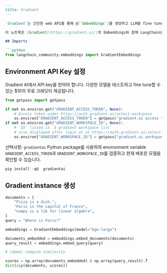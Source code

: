 ```markdown
---
title: Gradient
---

`Gradient`는 간단한 web API를 통해 @[`Embeddings`]를 생성하고 LLM을 fine tune하며 completion을 얻을 수 있게 해줍니다.

이 노트북은 [Gradient](https://gradient.ai/)의 Embeddings와 함께 LangChain을 사용하는 방법을 다룹니다.

## Imports

```python
from langchain_community.embeddings import GradientEmbeddings
```

## Environment API Key 설정

Gradient AI에서 API key를 받아야 합니다. 다양한 모델을 테스트하고 fine tune할 수 있는 $10의 무료 크레딧이 제공됩니다.

```python
from getpass import getpass

if not os.environ.get("GRADIENT_ACCESS_TOKEN", None):
    # Access token under https://auth.gradient.ai/select-workspace
    os.environ["GRADIENT_ACCESS_TOKEN"] = getpass("gradient.ai access token:")
if not os.environ.get("GRADIENT_WORKSPACE_ID", None):
    # `ID` listed in `$ gradient workspace list`
    # also displayed after login at at https://auth.gradient.ai/select-workspace
    os.environ["GRADIENT_WORKSPACE_ID"] = getpass("gradient.ai workspace id:")
```

선택사항: `gradientai` Python package를 사용하여 environment variable `GRADIENT_ACCESS_TOKEN`과 `GRADIENT_WORKSPACE_ID`를 검증하고 현재 배포된 모델을 확인할 수 있습니다.

```python
pip install -qU  gradientai
```

## Gradient instance 생성

```python
documents = [
    "Pizza is a dish.",
    "Paris is the capital of France",
    "numpy is a lib for linear algebra",
]
query = "Where is Paris?"
```

```python
embeddings = GradientEmbeddings(model="bge-large")

documents_embedded = embeddings.embed_documents(documents)
query_result = embeddings.embed_query(query)
```

```python
# (demo) compute similarity

scores = np.array(documents_embedded) @ np.array(query_result).T
dict(zip(documents, scores))
```

```python

```
```